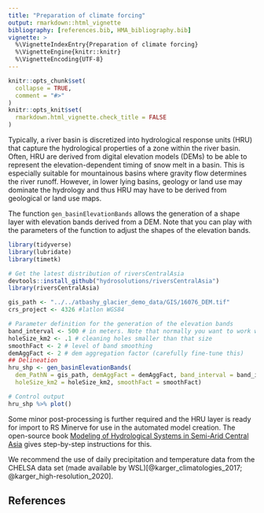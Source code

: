 ```yaml
---
title: "Preparation of climate forcing"
output: rmarkdown::html_vignette
bibliography: [references.bib, HMA_bibliography.bib]
vignette: >
  %\VignetteIndexEntry{Preparation of climate forcing}
  %\VignetteEngine{knitr::knitr}
  %\VignetteEncoding{UTF-8}
---
```


```r
knitr::opts_chunk$set(
  collapse = TRUE,
  comment = "#>"
)
knitr::opts_knit$set(
  rmarkdown.html_vignette.check_title = FALSE
)
```

Typically, a river basin is discretized into hydrological response units (HRU) that capture the hydrological properties of a zone within the river basin. Often, HRU are derived from digital elevation models (DEMs) to be able to represent the elevation-dependent timing of snow melt in a basin. This is especially suitable for mountainous basins where gravity flow determines the river runoff. However, in lower lying basins, geology or land use may dominate the hydrology and thus HRU may have to be derived from geological or land use maps.  

The function `gen_basinElevationBands` allows the generation of a shape layer with elevation bands derived from a DEM. Note that you can play with the parameters of the function to adjust the shapes of the elevation bands.   

```r
library(tidyverse)
library(lubridate)
library(timetk)

# Get the latest distribution of riversCentralAsia
devtools::install_github("hydrosolutions/riversCentralAsia")  
library(riversCentralAsia)

gis_path <- "../../atbashy_glacier_demo_data/GIS/16076_DEM.tif"
crs_project <- 4326 #latlon WGS84

# Parameter definition for the generation of the elevation bands
band_interval <- 500 # in meters. Note that normally you want to work with band intervals of 100 m to 200 m. To make the model less computationally demanding, we work with a coarser resolution of 500 m for this demo. 
holeSize_km2 <- .1 # cleaning holes smaller than that size
smoothFact <- 2 # level of band smoothing
demAggFact <- 2 # dem aggregation factor (carefully fine-tune this)
## Delineation
hru_shp <- gen_basinElevationBands(
  dem_PathN = gis_path, demAggFact = demAggFact, band_interval = band_interval, 
  holeSize_km2 = holeSize_km2, smoothFact = smoothFact)

# Control output
hru_shp %>% plot()
```

Some minor post-processing is further required and the HRU layer is ready for import to RS Minerve for use in the automated model creation. The open-source book [Modeling of Hydrological Systems in Semi-Arid Central Asia](https://hydrosolutions.github.io/caham_book/){target="_blank"} gives step-by-step instructions for this.   

We recommend the use of daily precipitation and temperature data from the CHELSA data set (made available by WSL)[@karger_climatologies_2017; @karger_high-resolution_2020].  

## References


